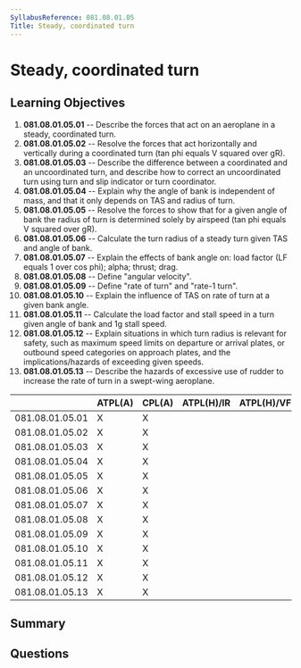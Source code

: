 ```yaml
---
SyllabusReference: 081.08.01.05
Title: Steady, coordinated turn
---
```


# Steady, coordinated turn

## Learning Objectives

1. **081.08.01.05.01** -- Describe the forces that act on an aeroplane in a
   steady, coordinated turn.
2. **081.08.01.05.02** -- Resolve the forces that act horizontally and
   vertically during a coordinated turn (tan phi equals V squared over gR).
3. **081.08.01.05.03** -- Describe the difference between a coordinated and an
   uncoordinated turn, and describe how to correct an uncoordinated turn using
   turn and slip indicator or turn coordinator.
4. **081.08.01.05.04** -- Explain why the angle of bank is independent of mass,
   and that it only depends on TAS and radius of turn.
5. **081.08.01.05.05** -- Resolve the forces to show that for a given angle of
   bank the radius of turn is determined solely by airspeed (tan phi equals V
   squared over gR).
6. **081.08.01.05.06** -- Calculate the turn radius of a steady turn given TAS
   and angle of bank.
7. **081.08.01.05.07** -- Explain the effects of bank angle on: load factor (LF
   equals 1 over cos phi); alpha; thrust; drag.
8. **081.08.01.05.08** -- Define "angular velocity".
9. **081.08.01.05.09** -- Define "rate of turn" and "rate-1 turn".
10. **081.08.01.05.10** -- Explain the influence of TAS on rate of turn at a
    given bank angle.
11. **081.08.01.05.11** -- Calculate the load factor and stall speed in a turn
    given angle of bank and 1g stall speed.
12. **081.08.01.05.12** -- Explain situations in which turn radius is relevant
    for safety, such as maximum speed limits on departure or arrival plates, or
    outbound speed categories on approach plates, and the implications/hazards
    of exceeding given speeds.
13. **081.08.01.05.13** -- Describe the hazards of excessive use of rudder to
    increase the rate of turn in a swept-wing aeroplane.

|                 | ATPL(A) | CPL(A) | ATPL(H)/IR | ATPL(H)/VFR | CPL(H) | IR  | CBIR(A) |
| --------------- | ------- | ------ | ---------- | ----------- | ------ | --- | ------- |
| 081.08.01.05.01 | X       | X      |            |             |        |     |         |
| 081.08.01.05.02 | X       | X      |            |             |        |     |         |
| 081.08.01.05.03 | X       | X      |            |             |        |     |         |
| 081.08.01.05.04 | X       | X      |            |             |        |     |         |
| 081.08.01.05.05 | X       | X      |            |             |        |     |         |
| 081.08.01.05.06 | X       | X      |            |             |        |     |         |
| 081.08.01.05.07 | X       | X      |            |             |        |     |         |
| 081.08.01.05.08 | X       | X      |            |             |        |     |         |
| 081.08.01.05.09 | X       | X      |            |             |        |     |         |
| 081.08.01.05.10 | X       | X      |            |             |        |     |         |
| 081.08.01.05.11 | X       | X      |            |             |        |     |         |
| 081.08.01.05.12 | X       | X      |            |             |        |     |         |
| 081.08.01.05.13 | X       | X      |            |             |        |     |         |

## Summary

## Questions
